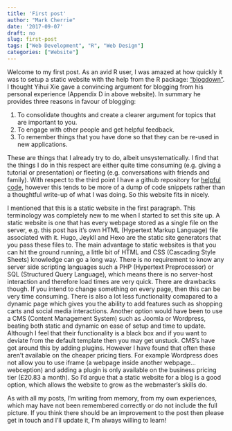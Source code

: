 ---
title: 'First post'
author: "Mark Cherrie"
date: '2017-09-07'
draft: no
slug: first-post
tags: ["Web Development", "R", "Web Design"]
categories: ["Website"]
---
Welcome to my first post. As an avid R user, I was amazed at how quickly it was to setup a static website with the help from the R package: ["blogdown"](https://bookdown.org/yihui/blogdown/). I thought Yihui Xie gave a convincing argument for blogging from his personal experience (Appendix D in above website). In summary he provides three reasons in favour of blogging: 

1. To consolidate thoughts and create a clearer argument for topics that are important to you.
2. To engage with other people and get helpful feedback.
3. To remember things that you have done so that they can be re-used in new applications.

These are things that I already try to do, albeit unsystematically. I find that the things I do in this respect are either quite time consuming (e.g. giving a tutorial or presentation) or fleeting (e.g. conversations with friends and family). With respect to the third point I have a github repository for [helpful code](https://github.com/markocherrie/Helpful_Code), however this tends to be more of a dump of code snippets rather than a thoughtful write-up of what I was doing. So this website fits in nicely. 

I mentioned that this is a static website in the first paragraph. This terminology was completely new to me when I started to set this site up. A static website is one that has every webpage stored as a single file on the server, e.g. this post has it's own HTML (Hypertext Markup Language) file associated with it. Hugo, Jeykll and Hexo are the static site generators that you pass these files to. The main advantage to static websites is that you can hit the ground running, a little bit of HTML and CSS (Cascading Style Sheets) knowledge can go a long way. There is no requirement to know any server side scripting languages such a PHP (Hypertext Preprocessor) or SQL (Structured Query Language), which means there is no server-host interaction and therefore load times are very quick. There are drawbacks though. If you intend to change something on every page, then this can be very time consuming. There is also a lot less functionality comapared to a dynamic page which gives you the ability to add features such as shopping carts and social media interactions. Another option would have been to use a CMS (Content Management System) such as Joomla or Wordpress, beating both static and dynamic on ease of setup and time to update. Although I feel that their functionality is a black box and if you want to deviate from the default template then you may get unstuck. CMS's have got around this by adding plugins. However I have found that often these aren't available on the cheaper pricing tiers. For example Wordpress does not allow you to use iframe (a webpage inside another webpage...webception) and adding a plugin is only available on the business pricing tier (£20.83 a month). So I'd argue that a static website for a blog is a good option, which allows the website to grow as the webmaster's skills do. 

As with all my posts, I'm writing from memory, from my own experiences, which may have not been remembered correctly or do not include the full picture. If you think there should be an improvement to the post then please get in touch and I'll update it, I'm always willing to learn! 






